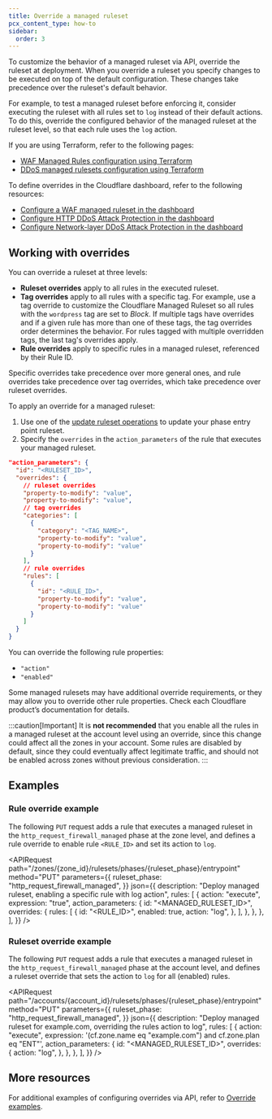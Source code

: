 ```yaml
---
title: Override a managed ruleset
pcx_content_type: how-to
sidebar:
  order: 3
---
```



To customize the behavior of a managed ruleset via API, override the ruleset at deployment. When you override a ruleset you specify changes to be executed on top of the default configuration. These changes take precedence over the ruleset's default behavior.

For example, to test a managed ruleset before enforcing it, consider executing the ruleset with all rules set to `log` instead of their default actions. To do this, override the configured behavior of the managed ruleset at the ruleset level, so that each rule uses the `log` action.

If you are using Terraform, refer to the following pages:

- [WAF Managed Rules configuration using Terraform](/terraform/additional-configurations/waf-managed-rulesets/#configure-overrides)
- [DDoS managed rulesets configuration using Terraform](/terraform/additional-configurations/ddos-managed-rulesets/)

To define overrides in the Cloudflare dashboard, refer to the following resources:

- [Configure a WAF managed ruleset in the dashboard](/waf/managed-rules/deploy-zone-dashboard/#configure-a-managed-ruleset)
- [Configure HTTP DDoS Attack Protection in the dashboard](/ddos-protection/managed-rulesets/http/configure-dashboard/)
- [Configure Network-layer DDoS Attack Protection in the dashboard](/ddos-protection/managed-rulesets/network/configure-dashboard/)

## Working with overrides

You can override a ruleset at three levels:

- **Ruleset overrides** apply to all rules in the executed ruleset.
- **Tag overrides** apply to all rules with a specific tag. For example, use a tag override to customize the Cloudflare Managed Ruleset so all rules with the `wordpress` tag are set to _Block_. If multiple tags have overrides and if a given rule has more than one of these tags, the tag overrides order determines the behavior. For rules tagged with multiple overridden tags, the last tag's overrides apply.
- **Rule overrides** apply to specific rules in a managed ruleset, referenced by their Rule ID.

Specific overrides take precedence over more general ones, and rule overrides take precedence over tag overrides, which take precedence over ruleset overrides.

<Render file="managed-ruleset-override-warning" product="waf" />

To apply an override for a managed ruleset:

1. Use one of the [update ruleset operations](/ruleset-engine/rulesets-api/update/) to update your phase entry point ruleset.
2. Specify the `overrides` in the `action_parameters` of the rule that executes your managed ruleset.

```json
"action_parameters": {
  "id": "<RULESET_ID>",
  "overrides": {
    // ruleset overrides
    "property-to-modify": "value",
    "property-to-modify": "value",
    // tag overrides
    "categories": [
      {
        "category": "<TAG_NAME>",
        "property-to-modify": "value",
        "property-to-modify": "value"
      }
    ],
    // rule overrides
    "rules": [
      {
        "id": "<RULE_ID>",
        "property-to-modify": "value",
        "property-to-modify": "value"
      }
    ]
  }
}
```

You can override the following rule properties:

- `"action"`
- `"enabled"`

Some managed rulesets may have additional override requirements, or they may allow you to override other rule properties. Check each Cloudflare product’s documentation for details.

:::caution[Important]
It is **not recommended** that you enable all the rules in a managed ruleset at the account level using an override, since this change could affect all the zones in your account. Some rules are disabled by default, since they could eventually affect legitimate traffic, and should not be enabled across zones without previous consideration.
:::

## Examples

### Rule override example

The following `PUT` request adds a rule that executes a managed ruleset in the `http_request_firewall_managed` phase at the zone level, and defines a rule override to enable rule `<RULE_ID>` and set its action to `log`.

<APIRequest
	path="/zones/{zone_id}/rulesets/phases/{ruleset_phase}/entrypoint"
	method="PUT"
	parameters={{
		ruleset_phase: "http_request_firewall_managed",
	}}
	json={{
		description:
			"Deploy managed ruleset, enabling a specific rule with log action",
		rules: [
			{
				action: "execute",
				expression: "true",
				action_parameters: {
					id: "<MANAGED_RULESET_ID>",
					overrides: {
						rules: [
							{
								id: "<RULE_ID>",
								enabled: true,
								action: "log",
							},
						],
					},
				},
			},
		],
	}}
/>

### Ruleset override example

The following `PUT` request adds a rule that executes a managed ruleset in the `http_request_firewall_managed` phase at the account level, and defines a ruleset override that sets the action to `log` for all (enabled) rules.

<APIRequest
	path="/accounts/{account_id}/rulesets/phases/{ruleset_phase}/entrypoint"
	method="PUT"
	parameters={{
		ruleset_phase: "http_request_firewall_managed",
	}}
	json={{
		description:
			"Deploy managed ruleset for example.com, overriding the rules action to log",
		rules: [
			{
				action: "execute",
				expression: '(cf.zone.name eq "example.com") and cf.zone.plan eq "ENT"',
				action_parameters: {
					id: "<MANAGED_RULESET_ID>",
					overrides: {
						action: "log",
					},
				},
			},
		],
	}}
/>

## More resources

For additional examples of configuring overrides via API, refer to [Override examples](/ruleset-engine/managed-rulesets/override-examples/).
